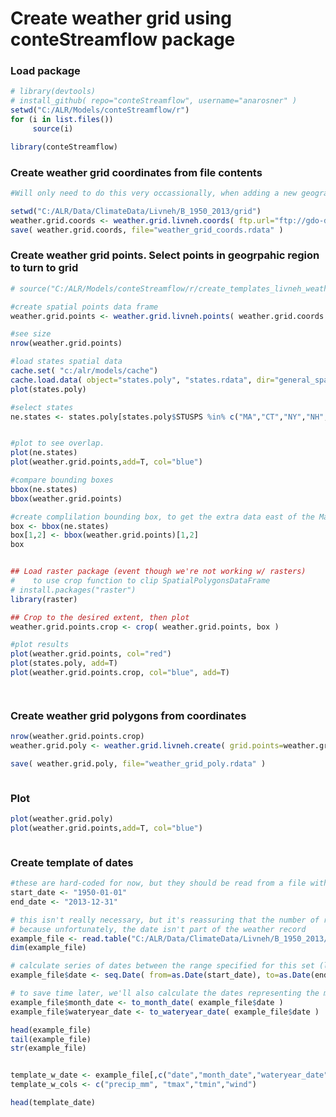 # Create weather grid using conteStreamflow package

### Load package
```r

# library(devtools)
# install_github( repo="conteStreamflow", username="anarosner" )
setwd("C:/ALR/Models/conteStreamflow/r")
for (i in list.files()) 
     source(i)

library(conteStreamflow)
```

### Create weather grid coordinates from file contents
```r

#Will only need to do this very occassionally, when adding a new geographic region

setwd("C:/ALR/Data/ClimateData/Livneh/B_1950_2013/grid")
weather.grid.coords <- weather.grid.livneh.coords( ftp.url="ftp://gdo-dcp.ucllnl.org/pub/dcp/archive/OBS/livneh2014.1_16deg/ascii/daily/" )
save( weather.grid.coords, file="weather_grid_coords.rdata" )
```


### Create weather grid points.  Select points in geogrpahic region to turn to grid
```r
# source("C:/ALR/Models/conteStreamflow/r/create_templates_livneh_weather.R")

#create spatial points data frame
weather.grid.points <- weather.grid.livneh.points( weather.grid.coords )

#see size
nrow(weather.grid.points)

#load states spatial data
cache.set( "c:/alr/models/cache")
cache.load.data( object="states.poly", "states.rdata", dir="general_spatial") 
plot(states.poly)

#select states
ne.states <- states.poly[states.poly$STUSPS %in% c("MA","CT","NY","NH","VT","ME","RI"),]


#plot to see overlap.  
plot(ne.states)
plot(weather.grid.points,add=T, col="blue")

#compare bounding boxes
bbox(ne.states)
bbox(weather.grid.points)

#create complilation bounding box, to get the extra data east of the Maine boundary
box <- bbox(ne.states)
box[1,2] <- bbox(weather.grid.points)[1,2]
box


## Load raster package (event though we're not working w/ rasters) 
#    to use crop function to clip SpatialPolygonsDataFrame
# install.packages("raster")
library(raster) 

## Crop to the desired extent, then plot
weather.grid.points.crop <- crop( weather.grid.points, box )

#plot results
plot(weather.grid.points, col="red")
plot(states.poly, add=T)
plot(weather.grid.points.crop, col="blue", add=T)




```



### Create weather grid polygons from coordinates
```r

nrow(weather.grid.points.crop)
weather.grid.poly <- weather.grid.livneh.create( grid.points=weather.grid.points.crop )

save( weather.grid.poly, file="weather_grid_poly.rdata" )



```

### Plot
```r

plot(weather.grid.poly)
plot(weather.grid.points,add=T, col="blue")



```

### Create template of dates
```r
#these are hard-coded for now, but they should be read from a file within the livneh 1950-2013 set folder
start_date <- "1950-01-01"
end_date <- "2013-12-31"

# this isn't really necessary, but it's reassuring that the number of records match the number of dates! 
# because unfortunately, the date isn't part of the weather record
example_file <- read.table("C:/ALR/Data/ClimateData/Livneh/B_1950_2013/Meteorology_Livneh_NAmerExt_15Oct2014_16.59375_-90.65625.bz2" )
dim(example_file)

# calculate series of dates between the range specified for this set (livneh 1950-2013)
example_file$date <- seq.Date( from=as.Date(start_date), to=as.Date(end_date), by="day" )

# to save time later, we'll also calculate the dates representing the month and the water year for each record
example_file$month_date <- to_month_date( example_file$date )
example_file$wateryear_date <- to_wateryear_date( example_file$date )

head(example_file)
tail(example_file)
str(example_file)


template_w_date <- example_file[,c("date","month_date","wateryear_date")]
template_w_cols <- c("precip_mm", "tmax","tmin","wind")

head(template_date)

```


